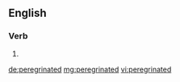 ==English==

===Verb===
{{head|en|verb form}}

# {{en-past of|peregrinate}}

[[de:peregrinated]]
[[mg:peregrinated]]
[[vi:peregrinated]]